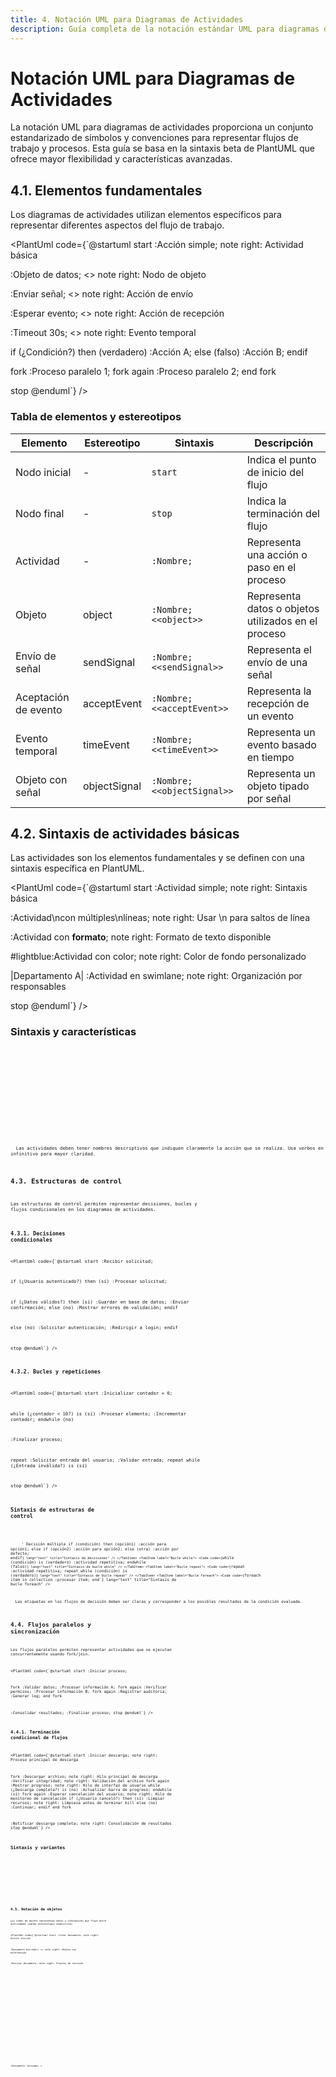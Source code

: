 ```yaml
---
title: 4. Notación UML para Diagramas de Actividades
description: Guía completa de la notación estándar UML para diagramas de actividades
---
```



# Notación UML para Diagramas de Actividades

La notación UML para diagramas de actividades proporciona un conjunto estandarizado de símbolos y convenciones para representar flujos de trabajo y procesos. Esta guía se basa en la sintaxis beta de PlantUML que ofrece mayor flexibilidad y características avanzadas.

## 4.1. Elementos fundamentales

Los diagramas de actividades utilizan elementos específicos para representar diferentes aspectos del flujo de trabajo.

<PlantUml code={`@startuml
start
:Acción simple;
note right: Actividad básica

:Objeto de datos; <<object>>
note right: Nodo de objeto

:Enviar señal; <<sendSignal>>
note right: Acción de envío

:Esperar evento; <<acceptEvent>>
note right: Acción de recepción

:Timeout 30s; <<timeEvent>>
note right: Evento temporal

if (¿Condición?) then (verdadero)
  :Acción A;
else (falso)
  :Acción B;
endif

fork
  :Proceso paralelo 1;
fork again
  :Proceso paralelo 2;
end fork

stop
@enduml`} />

### Tabla de elementos y estereotipos

<div>
  <table>
    <thead>
      <tr>
        <th>Elemento</th>
        <th>Estereotipo</th>
        <th>Sintaxis</th>
        <th>Descripción</th>
      </tr>
    </thead>
    <tbody>
      <tr>
        <td>Nodo inicial</td>
        <td>-</td>
        <td><code>start</code></td>
        <td>Indica el punto de inicio del flujo</td>
      </tr>
      <tr>
        <td>Nodo final</td>
        <td>-</td>
        <td><code>stop</code></td>
        <td>Indica la terminación del flujo</td>
      </tr>
      <tr>
        <td>Actividad</td>
        <td>-</td>
        <td><code>:Nombre;</code></td>
        <td>Representa una acción o paso en el proceso</td>
      </tr>
      <tr>
        <td>Objeto</td>
        <td>object</td>
        <td><code>:Nombre; &lt;&lt;object&gt;&gt;</code></td>
        <td>Representa datos o objetos utilizados en el proceso</td>
      </tr>
      <tr>
        <td>Envío de señal</td>
        <td>sendSignal</td>
        <td><code>:Nombre; &lt;&lt;sendSignal&gt;&gt;</code></td>
        <td>Representa el envío de una señal</td>
      </tr>
      <tr>
        <td>Aceptación de evento</td>
        <td>acceptEvent</td>
        <td><code>:Nombre; &lt;&lt;acceptEvent&gt;&gt;</code></td>
        <td>Representa la recepción de un evento</td>
      </tr>
      <tr>
        <td>Evento temporal</td>
        <td>timeEvent</td>
        <td><code>:Nombre; &lt;&lt;timeEvent&gt;&gt;</code></td>
        <td>Representa un evento basado en tiempo</td>
      </tr>
      <tr>
        <td>Objeto con señal</td>
        <td>objectSignal</td>
        <td><code>:Nombre; &lt;&lt;objectSignal&gt;&gt;</code></td>
        <td>Representa un objeto tipado por señal</td>
      </tr>
    </tbody>
  </table>
</div>

## 4.2. Sintaxis de actividades básicas

Las actividades son los elementos fundamentales y se definen con una sintaxis específica en PlantUML.

<PlantUml code={`@startuml
start
:Actividad simple;
note right: Sintaxis básica

:Actividad\ncon múltiples\nlíneas;
note right: Usar \\n para saltos de línea

:Actividad con **formato**;
note right: Formato de texto disponible

#lightblue:Actividad con color;
note right: Color de fondo personalizado

|Departamento A|
:Actividad en swimlane;
note right: Organización por responsables

stop
@enduml`} />

### Sintaxis y características

<Tabs>
  <TabItem label="Actividades básicas">
    <Code code={`start
:Nombre de la actividad;
:Otra actividad;
stop`} lang="text" title="Sintaxis básica de actividades" />
  </TabItem>
  <TabItem label="Actividades con formato">
    <Code code={`:Actividad con **negrita**;
:Actividad con //cursiva//;
:Actividad con __subrayado__;
:Actividad\ncon múltiples\nlíneas;`} lang="text" title="Formato de texto en actividades" />
  </TabItem>
  <TabItem label="Actividades con colores">
    <Code code={`#lightblue:Actividad azul;
#palegreen:Actividad verde;
#pink:Actividad rosa;
#yellow:Actividad amarilla;`} lang="text" title="Colores en actividades" />
  </TabItem>
  <TabItem label="Swimlanes">
    <Code code={`|Usuario|
:Iniciar sesión;
|Sistema|
:Validar credenciales;
|Base de datos|
:Consultar usuario;`} lang="text" title="Organización con swimlanes" />
  </TabItem>
</Tabs>

<Aside type="tip">
  Las actividades deben tener nombres descriptivos que indiquen claramente la acción que se realiza. Usa verbos en infinitivo para mayor claridad.
</Aside>

## 4.3. Estructuras de control

Las estructuras de control permiten representar decisiones, bucles y flujos condicionales en los diagramas de actividades.

### 4.3.1. Decisiones condicionales

<PlantUml code={`@startuml
start
:Recibir solicitud;

if (¿Usuario autenticado?) then (sí)
  :Procesar solicitud;
  
  if (¿Datos válidos?) then (sí)
    :Guardar en base de datos;
    :Enviar confirmación;
  else (no)
    :Mostrar errores de validación;
  endif
  
else (no)
  :Solicitar autenticación;
  :Redirigir a login;
endif

stop
@enduml`} />

### 4.3.2. Bucles y repeticiones

<PlantUml code={`@startuml
start
:Inicializar contador = 0;

while (¿contador < 10?) is (sí)
  :Procesar elemento;
  :Incrementar contador;
endwhile (no)

:Finalizar proceso;

repeat
  :Solicitar entrada del usuario;
  :Validar entrada;
repeat while (¿Entrada inválida?) is (sí)

stop
@enduml`} />

### Sintaxis de estructuras de control

<Tabs>
  <TabItem label="Decisiones">
    <Code code={`if (condición) then (verdadero)
  :acción si verdadero;
else (falso)
  :acción si falso;
endif

' Decisión múltiple
if (condición) then (opción1)
  :acción para opción1;
else if (opción2)
  :acción para opción2;
else (otra)
  :acción por defecto;
endif`} lang="text" title="Sintaxis de decisiones" />
  </TabItem>
  <TabItem label="Bucle while">
    <Code code={`while (condición) is (verdadero)
  :actividad repetitiva;
endwhile (falso)`} lang="text" title="Sintaxis de bucle while" />
  </TabItem>
  <TabItem label="Bucle repeat">
    <Code code={`repeat
  :actividad repetitiva;
repeat while (condición) is (verdadero)`} lang="text" title="Sintaxis de bucle repeat" />
  </TabItem>
  <TabItem label="Bucle foreach">
    <Code code={`foreach item in collection
  :procesar item;
end`} lang="text" title="Sintaxis de bucle foreach" />
  </TabItem>
</Tabs>

<Aside type="note">
  Las etiquetas en los flujos de decisión deben ser claras y corresponder a los posibles resultados de la condición evaluada.
</Aside>

## 4.4. Flujos paralelos y sincronización

Los flujos paralelos permiten representar actividades que se ejecutan concurrentemente usando fork/join.

<PlantUml code={`@startuml
start
:Iniciar proceso;

fork
  :Validar datos;
  :Procesar información A;
fork again
  :Verificar permisos;
  :Procesar información B;
fork again
  :Registrar auditoría;
  :Generar log;
end fork

:Consolidar resultados;
:Finalizar proceso;
stop
@enduml`} />

### 4.4.1. Terminación condicional de flujos

<PlantUml code={`@startuml
start
:Iniciar descarga;
note right: Proceso principal de descarga

fork
  :Descargar archivo;
  note right: Hilo principal de descarga
  :Verificar integridad;
  note right: Validación del archivo
fork again
  :Mostrar progreso;
  note right: Hilo de interfaz de usuario
  while (¿Descarga completa?) is (no)
    :Actualizar barra de progreso;
  endwhile (sí)
fork again
  :Esperar cancelación del usuario;
  note right: Hilo de monitoreo de cancelación
  if (¿Usuario canceló?) then (sí)
    :Limpiar recursos;
    note right: Limpieza antes de terminar
    kill
  else (no)
    :Continuar;
  endif
end fork

:Notificar descarga completa;
note right: Consolidación de resultados
stop
@enduml`} />

### Sintaxis y variantes

<Tabs>
  <TabItem label="Fork/Join simple">
    <Code code={`fork
  :actividad rama 1;
fork again
  :actividad rama 2;
end fork`} lang="text" title="Sintaxis básica de fork/join" />
  </TabItem>
  <TabItem label="Fork sin Join">
    <Code code={`fork
  :actividad rama 1;
  :continuar independientemente;
fork again
  :actividad rama 2;
  :otra actividad independiente;
end`} lang="text" title="Fork sin sincronización" />
  </TabItem>
  <TabItem label="Fork con decisiones">
    <Code code={`fork
  :actividad A;
  if (condición) then (sí)
    :actividad A1;
  else (no)
    :actividad A2;
  endif
fork again
  :actividad B;
end fork`} lang="text" title="Fork con decisiones en las ramas" />
  </TabItem>
</Tabs>

## 4.5. Notación de objetos

Los nodos de objeto representan datos o información que fluye entre actividades usando estereotipos específicos.

<PlantUml code={`@startuml
start
:Crear documento;
note right: Acción inicial

:Documento borrador; <<object>>
note right: Objeto con estereotipo

:Revisar documento;
note right: Proceso de revisión

:Documento revisado; <<object>>
note right: Estado actualizado del objeto

:Aprobar documento;
note right: Proceso de aprobación

:Documento final; <<object>>
note right: Estado final del objeto

stop
@enduml`} />

### Sintaxis y variantes

<Tabs>
  <TabItem label="Objeto con estereotipo">
    <Code code={`:Nombre del objeto; <<object>>`} lang="text" title="Sintaxis correcta con estereotipo" />
  </TabItem>
  <TabItem label="Objeto con señal">
    <Code code={`:Objeto de señal; <<objectSignal>>`} lang="text" title="Objeto tipado por señal" />
  </TabItem>
  <TabItem label="Flujo de objetos">
    <Code code={`:Datos de entrada; <<object>>
:Procesar datos;
:Resultado del procesamiento; <<object>>`} lang="text" title="Flujo de objetos entre actividades" />
  </TabItem>
</Tabs>

<Aside type="tip">
  Los colores ayudan a distinguir visualmente los objetos de las actividades. Comúnmente se usa verde claro (#palegreen) para objetos, pero puedes usar cualquier color que mejore la legibilidad.
</Aside>

## 4.6. Notación de señales y eventos

Las señales y eventos representan comunicación asíncrona usando estereotipos específicos según la especificación UML.

<PlantUml code={`@startuml
start
:Detectar evento;
note right: Acción que detecta un evento

:Enviar notificación; <<sendSignal>>
note right: Estereotipo para envío de señal

:Continuar proceso;
note right: Proceso continúa

:Esperar evento; <<acceptEvent>>
note right: Estereotipo para aceptar evento

:Procesar evento;
note right: Procesamiento del evento recibido

:Timeout 30s; <<timeEvent>>
note right: Evento temporal con timeout

stop
@enduml`} />

### Sintaxis y variantes

<Tabs>
  <TabItem label="Envío de señal">
    <Code code={`:Enviar señal; <<sendSignal>>`} lang="text" title="Sintaxis correcta con estereotipo" />
  </TabItem>
  <TabItem label="Aceptación de evento">
    <Code code={`:Recibir evento; <<acceptEvent>>`} lang="text" title="Sintaxis correcta para recepción" />
  </TabItem>
  <TabItem label="Evento temporal">
    <Code code={`:Esperar 30 segundos; <<timeEvent>>`} lang="text" title="Evento basado en tiempo" />
  </TabItem>
  <TabItem label="Flujo con eventos">
    <Code code={`:Enviar solicitud; <<sendSignal>>
:Esperar respuesta; <<acceptEvent>>
if (¿Respuesta recibida?) then (sí)
  :Procesar respuesta;
else (no)
  :Timeout 5min; <<timeEvent>>
  :Escalar incidente;
endif`} lang="text" title="Flujo completo con eventos" />
  </TabItem>
</Tabs>

## 4.7. Notación de particiones (Swimlanes)

Las particiones o swimlanes dividen el diagrama en secciones que representan diferentes responsabilidades o actores.

<PlantUml code={`@startuml
|Cliente|
start
:Realizar solicitud;
|Sistema|
:Procesar solicitud;
|Administrador|
:Aprobar solicitud;
|Sistema|
:Completar proceso;
|Cliente|
:Recibir confirmación;
stop
@enduml`} />

### Sintaxis y variantes

<Tabs>
  <TabItem label="Swimlanes verticales">
    <Code code={`|Nombre del actor|
:Actividad del actor;
|Otro actor|
:Actividad del otro actor;`} lang="text" title="Sintaxis de swimlanes verticales" />
  </TabItem>
  <TabItem label="Swimlanes horizontales">
    <Code code={`partition "Nombre del actor" {
  :Actividad del actor;
}
partition "Otro actor" {
  :Actividad del otro actor;
}`} lang="text" title="Sintaxis de swimlanes horizontales" />
  </TabItem>
  <TabItem label="Swimlanes con colores">
    <Code code={`|#lightblue|Cliente|
:Actividad del cliente;
|#lightgreen|Sistema|
:Actividad del sistema;`} lang="text" title="Swimlanes con colores" />
  </TabItem>
</Tabs>

<Aside type="note">
  Las swimlanes son especialmente útiles para visualizar la responsabilidad de cada actor en un proceso y las transferencias de control entre ellos.
</Aside>

## 4.8. Notación de bucles

Los bucles representan actividades que se repiten hasta que se cumple una condición específica.

<PlantUml code={`@startuml
start
:Inicializar contador = 0;
note right: Preparación del bucle

while (¿contador < 10?) is (verdadero)
  :Procesar elemento;
  note right: Actividad repetitiva
  :Incrementar contador;
  note right: Actualización del contador
endwhile (falso)

:Finalizar proceso;
note right: Después del bucle while

repeat
  :Solicitar entrada del usuario;
  note right: Actividad que se repite
  :Validar entrada;
  note right: Validación de datos
repeat while (¿Entrada inválida?) is (verdadero)

:Procesar entrada válida;
note right: Procesamiento final
stop
@enduml`} />

### Sintaxis y variantes

<Tabs>
  <TabItem label="While">
    <Code code={`while (condición) is (resultado para continuar)
  :actividad repetitiva;
endwhile (resultado para salir)`} lang="text" title="Sintaxis de bucle while" />
  </TabItem>
  <TabItem label="Repeat">
    <Code code={`repeat
  :actividad repetitiva;
repeat while (condición) is (resultado para repetir)`} lang="text" title="Sintaxis de bucle repeat" />
  </TabItem>
  <TabItem label="Loop con contador">
    <Code code={`:inicializar i = 0;
while (i < 10) is (verdadero)
  :hacer algo;
  :incrementar i;
endwhile (falso)`} lang="text" title="Bucle con contador" />
  </TabItem>
</Tabs>

## 4.9. Notación de excepciones

La notación de excepciones representa el manejo de situaciones excepcionales o errores durante la ejecución del proceso.

<PlantUml code={`@startuml
start
:Iniciar operación;
note right: Preparación para operación riesgosa

if (¿Operación segura?) then (sí)
  :Ejecutar operación normal;
  note right: Flujo normal sin errores
else (no)
  :Detectar error;
  note right: Identificación del problema
  
  if (¿Error crítico?) then (sí)
    :Registrar error crítico;
    note right: Log de error crítico
    :Notificar administrador;
    note right: Escalamiento del problema
    stop
  else (no)
    :Registrar advertencia;
    note right: Log de advertencia
    :Continuar con precaución;
    note right: Flujo alternativo
  endif
endif

:Finalizar operación;
note right: Conclusión exitosa
stop
@enduml`} />

### Sintaxis y variantes

<Tabs>
  <TabItem label="Manejo con decisiones">
    <Code code={`if (¿Operación segura?) then (sí)
  :operación normal;
else (no)
  :manejar error;
endif`} lang="text" title="Manejo de errores con decisiones" />
  </TabItem>
  <TabItem label="Múltiples tipos de error">
    <Code code={`if (¿Error detectado?) then (sí)
  if (¿Error crítico?) then (sí)
    :manejar error crítico;
    stop
  else (no)
    :manejar advertencia;
  endif
else (no)
  :continuar normal;
endif`} lang="text" title="Manejo de múltiples tipos de errores" />
  </TabItem>
  <TabItem label="Flujo con recuperación">
    <Code code={`if (¿Operación exitosa?) then (sí)
  :continuar proceso;
else (no)
  :registrar error;
  :intentar recuperación;
  if (¿Recuperación exitosa?) then (sí)
    :continuar proceso;
  else (no)
    :terminar con error;
    stop
  endif
endif`} lang="text" title="Flujo con recuperación de errores" />
  </TabItem>
</Tabs>

## 4.10. Notación de notas y comentarios

Las notas y comentarios proporcionan información adicional o aclaraciones sobre elementos del diagrama.

<PlantUml code={`@startuml
start
:Actividad importante;
note left: Esta actividad es crítica
note right
  Esta nota tiene
  múltiples líneas
end note
stop
@enduml`} />

### Sintaxis y variantes

<Tabs>
  <TabItem label="Nota simple">
    <Code code={`note left: Texto de la nota`} lang="text" title="Nota simple a la izquierda" />
  </TabItem>
  <TabItem label="Nota multilínea">
    <Code code={`note right
  Línea 1 de la nota
  Línea 2 de la nota
end note`} lang="text" title="Nota multilínea a la derecha" />
  </TabItem>
  <TabItem label="Nota flotante">
    <Code code={`note "Texto de la nota" as N1
:Actividad;
N1 .. Actividad`} lang="text" title="Nota flotante conectada a una actividad" />
  </TabItem>
  <TabItem label="Nota con color">
    <Code code={`note left #yellow: Nota importante`} lang="text" title="Nota con color de fondo" />
  </TabItem>
</Tabs>

## 4.11. Estilos y personalización

Los diagramas de actividades pueden personalizarse para mejorar su legibilidad y apariencia visual.

<PlantUml code={`@startuml
skinparam backgroundColor #EEEBDC
skinparam handwritten true

skinparam activity {
  BackgroundColor #lightBlue
  BorderColor #blue
  FontColor #000
}

start
:Actividad con estilo;
if (¿Condición?) then (sí)
  #palegreen:Actividad verde;
else (no)
  #pink:Actividad rosa;
endif
stop
@enduml`} />

### Opciones de personalización

<Tabs>
  <TabItem label="Colores">
    <Code code={`skinparam backgroundColor #EEEBDC
skinparam activity {
  BackgroundColor #lightBlue
  BorderColor #blue
  FontColor #000
}`} lang="text" title="Personalización de colores" />
  </TabItem>
  <TabItem label="Estilos de línea">
    <Code code={`skinparam ArrowColor #red
skinparam ArrowThickness 2`} lang="text" title="Personalización de flechas" />
  </TabItem>
  <TabItem label="Fuentes">
    <Code code={`skinparam defaultFontName Arial
skinparam defaultFontSize 12
skinparam activity {
  FontStyle bold
}`} lang="text" title="Personalización de fuentes" />
  </TabItem>
  <TabItem label="Estilos predefinidos">
    <Code code={`skinparam handwritten true
skinparam monochrome true
skinparam shadowing false`} lang="text" title="Estilos predefinidos" />
  </TabItem>
</Tabs>

<Aside type="tip">
  La personalización debe usarse con moderación y consistencia. El objetivo principal es mejorar la legibilidad y comprensión del diagrama, no hacerlo visualmente complejo.
</Aside>

## 4.12. Buenas prácticas de notación

Seguir buenas prácticas de notación es esencial para crear diagramas de actividades claros y efectivos.

### Recomendaciones generales

<div>
  <ul>
    <li><strong>Nombres descriptivos</strong>: Usa nombres concisos pero descriptivos para actividades y objetos.</li>
    <li><strong>Nivel de detalle adecuado</strong>: Incluye suficiente detalle para comprender el proceso, pero evita el exceso que puede complicar el diagrama.</li>
    <li><strong>Consistencia</strong>: Mantén un estilo consistente en todo el diagrama (nomenclatura, colores, etc.).</li>
    <li><strong>Dirección del flujo</strong>: Mantén un flujo general de arriba hacia abajo o de izquierda a derecha para facilitar la lectura.</li>
    <li><strong>Alineación</strong>: Alinea los elementos para mejorar la legibilidad y la estética del diagrama.</li>
    <li><strong>Uso de colores</strong>: Usa colores para destacar elementos importantes o diferenciar tipos de actividades, pero sin exceso.</li>
  </ul>
</div>

### Errores comunes a evitar

<div>
  <ul>
    <li><strong>Diagramas sobrecargados</strong>: Evita incluir demasiados elementos en un solo diagrama.</li>
    <li><strong>Flujos cruzados</strong>: Minimiza el cruce de líneas que dificultan la lectura del diagrama.</li>
    <li><strong>Inconsistencia en la terminología</strong>: Usa los mismos términos para referirte a los mismos conceptos.</li>
    <li><strong>Falta de contexto</strong>: Proporciona suficiente información para entender el propósito del diagrama.</li>
    <li><strong>Ambigüedad en las decisiones</strong>: Asegúrate de que las condiciones y resultados en los puntos de decisión sean claros.</li>
  </ul>
</div>

<PlantUml code={`@startuml
' Ejemplo de buenas prácticas
skinparam backgroundColor white
skinparam activity {
  BackgroundColor #lightBlue
  BorderColor #blue
}

|#lightgreen|Cliente|
start
:Realizar pedido;
|#lightblue|Sistema|
:Validar pedido;
if (¿Pedido válido?) then (sí)
  :Procesar pago;
  note right: Verificar fondos disponibles
  if (¿Pago exitoso?) then (sí)
    |#lightyellow|Almacén|
    :Preparar pedido;
    :Enviar pedido;
    |#lightgreen|Cliente|
    :Recibir pedido;
  else (no)
    |#lightgreen|Cliente|
    :Notificar problema de pago;
  endif
else (no)
  |#lightgreen|Cliente|
  :Notificar error en pedido;
endif
stop
@enduml`} />

<Aside type="note">
  Un buen diagrama de actividades debe ser comprensible por sí mismo, sin necesidad de explicaciones adicionales extensas. Debe comunicar claramente el flujo del proceso y las decisiones involucradas.
</Aside>

La notación UML para diagramas de actividades proporciona un lenguaje visual estandarizado que facilita la comunicación y documentación de procesos. Dominar esta notación te permitirá crear diagramas efectivos que sean fáciles de entender para todos los interesados en el proyecto.

